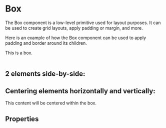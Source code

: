 
<Meta title="MDX/Box" component={Box} />

# Box

The Box component is a low-level primitive used for layout purposes. It can be
used to create grid layouts, apply padding or margin, and more.

Here is an example of how the Box component can be used to apply padding and
border around its children.

<Story name="Box">
  <Box p={4} border="1px" borderColor="blue.500" height="100%">
    This is a box.
  </Box>
</Story>

<br />
<br />

## 2 elements side-by-side:

<Preview withToolbar>
  <Story name="Box side-by-side">
    <Box display="flex" px={64}>
      <Box width={1 / 2} height="150px" bg="blue.200" />
      <Box width={1 / 2} height="150px" bg="red.200" />
    </Box>
  </Story>
</Preview>

## Centering elements horizontally and vertically:

<Preview withToolbar>
  <Story name="Centering elements horizontally and vertically">
    <Box
      display="flex"
      alignItems="center"
      justifyContent="center"
      bg="gray.50"
      color="gray.800"
      px={64}
      py={6}
    >
      This content will be centered within the box.
    </Box>
  </Story>
</Preview>

## Properties

<Props of={Box} />
